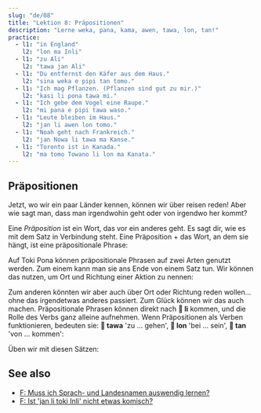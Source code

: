 ```yaml
---
slug: "de/08"
title: "Lektion 8: Präpositionen"
description: "Lerne weka, pana, kama, awen, tawa, lon, tan!"
practice:
  - l1: "in England"
    l2: "lon ma Inli"
  - l1: "zu Ali"
    l2: "tawa jan Ali"
  - l1: "Du entfernst den Käfer aus dem Haus."
    l2: "sina weka e pipi tan tomo."
  - l1: "Ich mag Pflanzen. (Pflanzen sind gut zu mir.)"
    l2: "kasi li pona tawa mi."
  - l1: "Ich gebe dem Vogel eine Raupe."
    l2: "mi pana e pipi tawa waso."
  - l1: "Leute bleiben im Haus."
    l2: "jan li awen lon tomo."
  - l1: "Noah geht nach Frankreich."
    l2: "jan Nowa li tawa ma Kanse."
  - l1: "Toronto ist in Kanada."
    l2: "ma tomo Towano li lon ma Kanata."
---
```



## Präpositionen

Jetzt, wo wir ein paar Länder kennen, können wir über reisen reden! Aber wie sagt man, dass man irgendwohin geht oder von irgendwo her kommt?

<List>
  <Word sl="weka" m="entfernen, weggehen; abwesend, weg" />
  <Word sl="pana" m="geben, hintun" />
  <Word sl="kama" m="kommen, ankommen" />
  <Word sl="awen" m="bleiben, beschützen" />
  <Word sl="tawa" m="zu, zu ... hin" />
  <Word sl="lon" m="bei, auf, in" />
  <Word sl="tan" m="von, aus, wegen" />
</List>

Eine *Präposition* ist ein Wort, das vor ein anderes geht. Es sagt dir, wie es mit dem Satz in Verbindung steht. Eine Präposition + das Wort, an dem sie hängt, ist eine präpositionale Phrase:

<List>
  <Word sl="tawa soweli" m="zum Tier" />
  <Word sl="lon ma" m="an Land, im Land" />
  <Word sl="tan tomo" m="vom Haus (weg)" />
</List>

Auf Toki Pona können präpositionale Phrasen auf zwei Arten genutzt werden. Zum einem kann man sie ans Ende von einem Satz tun. Wir können das nutzen, um Ort und Richtung einer Aktion zu nennen:

<List>
  <Sentence sl="mi pana e waso tawa kasi." m="Ich tue den Vogel auf einen Baum." />
  <Sentence sl="waso li awen lon kasi." m="Der Vogel bleibt auf einem Baum." />
  <Sentence
    sl="sina weka e waso tan kasi."
    m="Du entfernst den Vogel vom Baum."
  />
</List>

Zum anderen könnten wir aber auch über Ort oder Richtung reden wollen... ohne das irgendetwas anderes passiert. Zum Glück können wir das auch machen. Präpositionale Phrasen können direkt nach **󱤧 li** kommen, und die Rolle des Verbs ganz alleine aufnehmen. Wenn Präpositionen als Verben funktionieren, bedeuten sie: **󱥩 tawa** 'zu ... gehen', **󱤬 lon** 'bei ... sein', **󱥧 tan** 'von ... kommen':

<List>
  <Sentence sl="jan Ema li tawa ma Nijon." m="Emma geht nach Japan." />
  <Sentence sl="jan Nina li lon ma Lusi." m="Nina ist in Russland." />
  <Sentence sl="jan Mili li tan ma Kanse." m="Millie kommt aus Frankreich." />
</List>

Üben wir mit diesen Sätzen:

<List>
  <Sentence
    sl="mi tawa ma kasi."
    m="Ich gehe zum Pflanzenort.<br />Könnte ein Wald, eine Wiese, oder ein anderer begrünter Ort sein."
  />
  <Sentence
    sl="sona li weka tan mi."
    m="Das Wissen ist von mir gegangen.<br />(Ich habe es vergessen.)"
  />
  <Sentence
    sl="soweli suwi li pona tawa mi."
    m="Süße Tiere sind gut für mich.<br />(Ich mag süße Tiere.)"
  />
  <Sentence sl="jan Nowa li toki tawa jan Ema." m="Noah spricht zu Emma." />
  <Sentence
    sl="jan li toki Tosi lon ma Tosi."
    m="Die Menschen sprechen in Deutschland deutsch."
  />
</List>

<Practice exercises={frontmatter.practice} client:load />

## See also
* [F: Muss ich Sprach- und Landesnamen auswendig lernen?](en/languages-countries)
* [F: Ist 'jan li toki Inli' nicht etwas komisch?](en/named-verbs)
